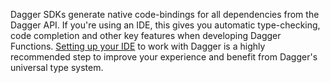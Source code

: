 Dagger SDKs generate native code-bindings for all dependencies from the Dagger API. If you're using an IDE, this gives you automatic type-checking, code completion and other key features when developing Dagger Functions. [Setting up your IDE](../reference/ide-setup.mdx) to work with Dagger is a highly recommended step to improve your experience and benefit from Dagger's universal type system.
